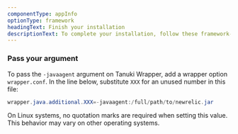 ```yaml
---
componentType: appInfo
optionType: framework 
headingText: Finish your installation
descriptionText: To complete your installation, follow these framework-specific steps. If you need a different framework, select it at the top of this page.
---
```


### Pass your argument

To pass the `-javaagent` argument on Tanuki Wrapper, add a wrapper option `wrapper.conf`. In the line below, substitute `XXX` for an unused number in this file:

```java
wrapper.java.additional.XXX=-javaagent:/full/path/to/newrelic.jar
```

<Callout variant="tip">
On Linux systems, no quotation marks are required when setting this value. This behavior may vary on other operating systems.
</Callout>